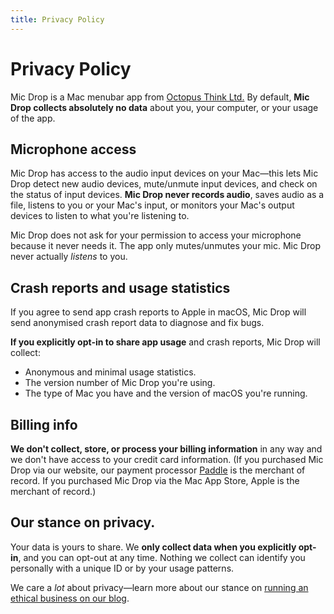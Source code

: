 ```yaml
---
title: Privacy Policy
---
```



<Panel>


# Privacy Policy

Mic Drop is a Mac menubar app from [Octopus Think Ltd.](https://octopusthink.com/about) By default, **Mic Drop collects absolutely no data** about you, your computer, or your usage of the app.


## Microphone access

Mic Drop has access to the audio input devices on your Mac—this lets Mic Drop detect new audio devices, mute/unmute input devices, and check on the status of input devices. **Mic Drop never records audio**, saves audio as a file, listens to you or your Mac's input, or monitors your Mac's output devices to listen to what you're listening to.

Mic Drop does not ask for your permission to access your microphone because it never needs it. The app only mutes/unmutes your mic. Mic Drop never actually _listens_ to you.

## Crash reports and usage statistics

If you agree to send app crash reports to Apple in macOS, Mic Drop will send anonymised crash report data to diagnose and fix bugs.

**If you explicitly opt-in to share app usage** and crash reports, Mic Drop will collect:

- Anonymous and minimal usage statistics.
- The version number of Mic Drop you're using.
- The type of Mac you have and the version of macOS you're running.

## Billing info

**We don't collect, store, or process your billing information** in any way and we don't have access to your credit card information. (If you purchased Mic Drop via our website, our payment processor [Paddle](https://paddle.com/) is the merchant of record. If you purchased Mic Drop via the Mac App Store, Apple is the merchant of record.)

## Our stance on privacy.

Your data is yours to share. We **only collect data when you explicitly opt-in**, and you can opt-out at any time. Nothing we collect can identify you personally with a unique ID or by your usage patterns.

We care a _lot_ about privacy—learn more about our stance on [running an ethical business on our blog](https://octopusthink.com/blog/2019-11-22-ethics-at-the-heart-of-business).

</Panel>
